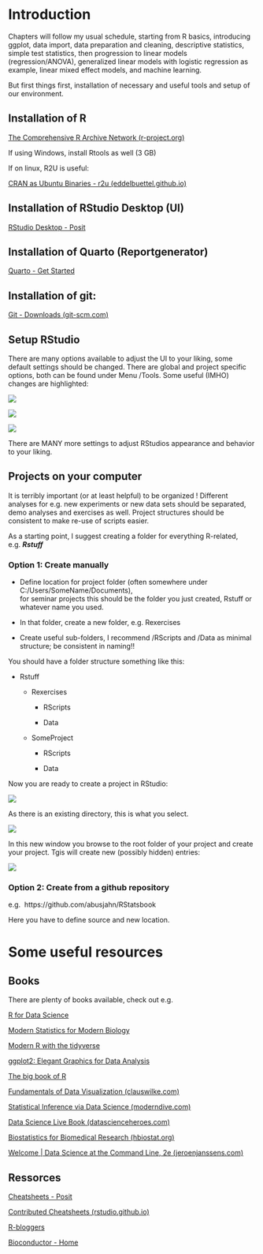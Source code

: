 # Introduction

Chapters will follow my usual schedule, starting from R basics, introducing ggplot, data import, data preparation and cleaning, descriptive statistics, simple test statistics, then progression to linear models (regression/ANOVA), generalized linear models with logistic regression as example, linear mixed effect models, and machine learning.

But first things first, installation of necessary and useful tools and setup of our environment.

## Installation of R

[The Comprehensive R Archive Network (r-project.org)](https://cran.r-project.org/)

If using Windows, install Rtools as well (3 GB)

If on linux, R2U is useful:

[CRAN as Ubuntu Binaries - r2u (eddelbuettel.github.io)](https://eddelbuettel.github.io/r2u/)

## Installation of RStudio Desktop (UI)

[RStudio Desktop - Posit](https://posit.co/download/rstudio-desktop/)

## Installation of Quarto (Reportgenerator)

[Quarto - Get Started](https://quarto.org/docs/get-started/)

## Installation of git:

[Git - Downloads (git-scm.com)](https://git-scm.com/downloads)

## Setup RStudio

There are many options available to adjust the UI to your liking, some default settings should be changed. There are global and project specific options, both can be found under Menu /Tools. Some useful (IMHO) changes are highlighted:

![](/Graphs/options1.png)

![](/Graphs/options2.png)

![](/Graphs/options3.png)

There are MANY more settings to adjust RStudios appearance and behavior to your liking.

## Projects on your computer

It is terribly important (or at least helpful) to be organized ! Different analyses for e.g. new experiments or new data sets should be separated, demo analyses and exercises as well. Project structures should be consistent to make re-use of scripts easier.

As a starting point, I suggest creating a folder for everything R-related, e.g. ***Rstuff***

### Option 1: Create manually

-   Define location for project folder (often somewhere under C:/Users/SomeName/Documents),\
    for seminar projects this should be the folder you just created, Rstuff or whatever name you used.

-   In that folder, create a new folder, e.g. Rexercises

-   Create useful sub-folders, I recommend /RScripts and /Data as minimal structure; be consistent in naming!!

You should have a folder structure something like this:

-   Rstuff

    -   Rexercises

        -   RScripts

        -   Data

    -   SomeProject

        -   RScripts

        -   Data

Now you are ready to create a project in RStudio:

![](/Graphs/project1.png)

As there is an existing directory, this is what you select.

![](/Graphs/project2.png)

In this new window you browse to the root folder of your project and create your project. Tgis will create new (possibly hidden) entries:

![](/Graphs/projectfolder.png)

### Option 2: Create from a github repository

e.g.  https://github.com/abusjahn/RStatsbook

Here you have to define source and new location.

# Some useful resources

## Books

There are plenty of books available, check out e.g.

[R for Data Science](https://r4ds.hadley.nz/ "R for Data Science"){target="_blank"}

[Modern Statistics for Modern Biology](https://www.huber.embl.de/msmb/){target="_blank"}

[Modern R with the tidyverse](http://modern-rstats.eu/){target="_blank"}

[ggplot2: Elegant Graphics for Data Analysis](https://ggplot2-book.org/){target="_blank"}

[The big book of R](https://www.bigbookofr.com/){target="_blank"}

[Fundamentals of Data Visualization (clauswilke.com)](https://clauswilke.com/dataviz/index.html)

[Statistical Inference via Data Science (moderndive.com)](https://moderndive.com/)

[Data Science Live Book (datascienceheroes.com)](https://livebook.datascienceheroes.com/)

[Biostatistics for Biomedical Research (hbiostat.org)](https://hbiostat.org/bbr/)

[Welcome \| Data Science at the Command Line, 2e (jeroenjanssens.com)](https://jeroenjanssens.com/dsatcl/)

## Ressorces

[Cheatsheets - Posit](https://posit.co/resources/cheatsheets/)

[Contributed Cheatsheets (rstudio.github.io)](https://rstudio.github.io/cheatsheets/contributed-cheatsheets.html?_gl=1*gbrdhb*_ga*MTQ0Nzc3NTc1NS4xNjg0MDU2NDIz*_ga_2C0WZ1JHG0*MTY5NzYzMDM0MS4yNi4wLjE2OTc2MzAzNDEuMC4wLjA.)

[R-bloggers](https://www.r-bloggers.com/)

[Bioconductor - Home](https://www.bioconductor.org/)

